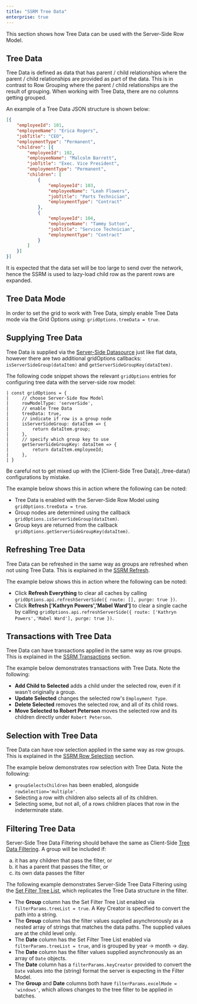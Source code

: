 ```yaml
---
title: "SSRM Tree Data"
enterprise: true
---
```


This section shows how Tree Data can be used with the Server-Side Row Model.

## Tree Data

Tree Data is defined as data that has parent / child relationships where the parent / child relationships are
provided as part of the data. This is in contrast to Row Grouping where the parent / child relationships are
the result of grouping. When working with Tree Data, there are no columns getting grouped.

An example of a Tree Data JSON structure is shown below:

```json
[{
    "employeeId": 101,
    "employeeName": "Erica Rogers",
    "jobTitle": "CEO",
    "employmentType": "Permanent",
    "children": [{
        "employeeId": 102,
        "employeeName": "Malcolm Barrett",
        "jobTitle": "Exec. Vice President",
        "employmentType": "Permanent",
        "children": [
            {
                "employeeId": 103,
                "employeeName": "Leah Flowers",
                "jobTitle": "Parts Technician",
                "employmentType": "Contract"
            },
            {
                "employeeId": 104,
                "employeeName": "Tammy Sutton",
                "jobTitle": "Service Technician",
                "employmentType": "Contract"
            }
        ]
    }]
}]
```

It is expected that the data set will be too large to send over the network, hence the SSRM is used to
lazy-load child row as the parent rows are expanded.

## Tree Data Mode

In order to set the grid to work with Tree Data, simply enable Tree Data mode via the Grid Options
using: `gridOptions.treeData = true`.

## Supplying Tree Data

Tree Data is supplied via the [Server-Side Datasource](/server-side-model-datasource/) just like flat data,
however there are two additional gridOptions callbacks: `isServerSideGroup(dataItem)`
and `getServerSideGroupKey(dataItem)`.

<api-documentation source='grid-options/properties.json' section='serverSideRowModel' names='["isServerSideGroup", "getServerSideGroupKey"]' ></api-documentation>

The following code snippet shows the relevant `gridOptions` entries for configuring tree data with the
server-side row model:

```
| const gridOptions = {
|     // choose Server-Side Row Model
|     rowModelType: 'serverSide',
|     // enable Tree Data
|     treeData: true,
|     // indicate if row is a group node
|     isServerSideGroup: dataItem => {
|         return dataItem.group;
|     },
|     // specify which group key to use
|     getServerSideGroupKey: dataItem => {
|         return dataItem.employeeId;
|     },
| }
```

<note>
Be careful not to get mixed up with the [Client-Side Tree Data](../tree-data/) configurations by mistake.
</note>

The example below shows this in action where the following can be noted:

- Tree Data is enabled with the Server-Side Row Model using `gridOptions.treeData = true`.
- Group nodes are determined using the callback `gridOptions.isServerSideGroup(dataItem)`.
- Group keys are returned from the callback `gridOptions.getServerSideGroupKey(dataItem)`.

<GridExampleRunner title='Tree Data' name='tree-data' type='generated' options='{ "enterprise": true, "exampleHeight": 590, "modules": ["serverside", "rowgrouping", "menu", "columnpanel"] }'></GridExampleRunner>

## Refreshing Tree Data

Tree Data can be refreshed in the same way as groups are refreshed when not using Tree Data. This is
explained in the [SSRM Refresh](/server-side-model-refresh/).

The example below shows this in action where the following can be noted:

- Click **Refresh Everything** to clear all caches by calling `gridOptions.api.refreshServerSide({ route: [], purge: true })`.
- Click **Refresh ['Kathryn Powers','Mabel Ward']** to clear a single cache by calling `gridOptions.api.refreshServerSide({ route: ['Kathryn Powers','Mabel Ward'], purge: true })`.

<GridExampleRunner title='Purging Tree Data' name='purging-tree-data' type='generated' options='{ "enterprise": true, "exampleHeight": 615, "modules": ["serverside", "rowgrouping", "menu", "columnpanel"] }'></GridExampleRunner>

## Transactions with Tree Data

Tree Data can have transactions applied in the same way as row groups. This is explained in the [SSRM Transactions](/server-side-model-updating-transactions/) section.

The example below demonstrates transactions with Tree Data. Note the following:
- **Add Child to Selected** adds a child under the selected row, even if it wasn't originally a group.
- **Update Selected** changes the selected row's `Employment Type`.
- **Delete Selected** removes the selected row, and all of its child rows.
- **Move Selected to Robert Peterson** moves the selected row and its children directly under `Robert Peterson`. 

<GridExampleRunner title='Transactions with Tree Data' name='transactions-tree-data' type='generated' options='{ "enterprise": true, "exampleHeight": 615, "modules": ["serverside", "rowgrouping", "menu", "columnpanel"] }'></GridExampleRunner>

## Selection with Tree Data

Tree Data can have row selection applied in the same way as row groups. This is explained in the [SSRM Row Selection](/server-side-model-selection/) section.

The example below demonstrates row selection with Tree Data. Note the following:
- `groupSelectsChildren` has been enabled, alongside `rowSelection='multiple'`.
- Selecting a row with children also selects all of its children.
- Selecting some, but not all, of a rows children places that row in the indeterminate state.

<GridExampleRunner title='Selection with Tree Data' name='selecting-tree-data' type='generated' options='{ "enterprise": true, "exampleHeight": 615, "modules": ["serverside", "rowgrouping", "menu", "columnpanel"] }'></GridExampleRunner>

## Filtering Tree Data

Server-Side Tree Data Filtering should behave the same as Client-Side [Tree Data Filtering](/tree-data/#tree-data-filtering). A group will be included if:

<ol style="list-style-type: lower-latin;">
    <li>it has any children that pass the filter, or</li>
    <li>it has a parent that passes the filter, or</li>
    <li>its own data passes the filter</li>
</ol>

The following example demonstrates Server-Side Tree Data Filtering using the [Set Filter Tree List](/filter-set-tree-list/), which replicates the Tree Data structure in the filter.

- The **Group** column has the Set Filter Tree List enabled via `filterParams.treeList = true`. A Key Creator is specified to convert the path into a string.
- The **Group** column has the filter values supplied asynchronously as a nested array of strings that matches the data paths. The supplied values are at the child level only.
- The **Date** column has the Set Filter Tree List enabled via `filterParams.treeList = true`, and is grouped by year -> month -> day.
- The **Date** column has the filter values supplied asynchronously as an array of `Date` objects.
- The **Date** column has a `filterParams.keyCreator` provided to convert the `Date` values into the (string) format the server is expecting in the Filter Model.
- The **Group** and **Date** columns both have `filterParams.excelMode = 'windows'`, which allows changes to the tree filter to be applied in batches.

<GridExampleRunner title='Filtering Tree Data' name='filtering-tree-data' type='generated' options='{ "enterprise": true, "exampleHeight": 590, "extras": ["alasql"], "modules": ["serverside", "rowgrouping", "menu", "columnpanel", "setfilter"] }'></GridExampleRunner>
